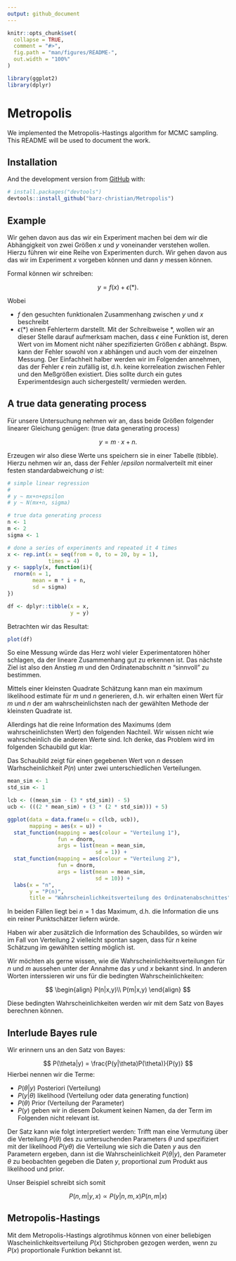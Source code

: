 ```yaml
---
output: github_document
---
```


<!-- README.md is generated from README.Rmd. Please edit that file -->

```r
knitr::opts_chunk$set(
  collapse = TRUE,
  comment = "#>",
  fig.path = "man/figures/README-",
  out.width = "100%"
)

library(ggplot2)
library(dplyr)
```

# Metropolis

<!-- badges: start -->
<!-- badges: end -->

We implemented the Metropolis-Hastings algorithm for MCMC sampling. This README will be used to document the work.

## Installation

And the development version from [GitHub](https://github.com/) with:

``` r
# install.packages("devtools")
devtools::install_github("barz-christian/Metropolis")
```
## Example

Wir gehen davon aus das wir ein Experiment machen bei dem wir die Abhängigkeit von zwei Größen $x$ und $y$ voneinander verstehen wollen. Hierzu führen wir eine Reihe von Experimenten durch. Wir gehen davon aus das wir im Experiment $x$ vorgeben können und dann $y$ messen können.

Formal können wir schreiben:

$$
y = f(x) + \epsilon(\ast).
$$

Wobei 

- $f$ den gesuchten funktionalen Zusammenhang zwischen $y$
und $x$ beschreibt
- $\epsilon(\ast)$ einen Fehlerterm darstellt. Mit der Schreibweise $\ast$, wollen wir an dieser Stelle darauf aufmerksam machen, dass $\epsilon$ eine Funktion ist, deren Wert von im Moment nicht näher spezifizierten Größen $\epsilon$ abhängt. Bspw. kann der Fehler sowohl von $x$ abhängen und auch vom der einzelnen Messung. Der Einfachheit halber werden wir im Folgenden annehmen, das der Fehler $\epsilon$ rein zufällig ist, d.h. keine korreleation zwischen Fehler und den Meßgrößen existiert. Dies sollte durch ein gutes Experimentdesign auch sichergestellt/ vermieden werden.


## A true data generating process

Für unsere Untersuchung nehmen wir an, dass beide Größen folgender linearer Gleichung genügen: (true data generating process)

$$
y = m \cdot x + n.
$$

Erzeugen wir also diese Werte uns speichern sie in einer Tabelle (tibble). Hierzu nehmen wir an, dass der Fehler $/epsilon$ normalverteilt mit einer festen standardabweichung $\sigma$ ist:

```r
# simple linear regression
#
# y ~ mx+n+epsilon
# y ~ N(mx+n, sigma)

# true data generating process
n <- 1
m <- 2
sigma <- 1

# done a series of experiments and repeated it 4 times
x <- rep.int(x = seq(from = 0, to = 20, by = 1),
             times = 4)
y <- sapply(x, function(i){
  rnorm(n = 1,
        mean = m * i + n,
        sd = sigma)
})

df <- dplyr::tibble(x = x,
                    y = y)
```

Betrachten wir das Resultat:

```r
plot(df)
```

So eine Messung würde das Herz wohl vieler Experimentatoren höher schlagen, da der lineare Zusammenhang gut zu erkennen ist. Das nächste Ziel ist also den Anstieg $m$ und den Ordinatenabschnitt $n$ "sinnvoll" zu bestimmen.

Mittels einer kleinsten Quadrate Schätzung kann man ein maximum likelihood estimate für $m$ und $n$ generieren, d.h. wir erhalten einen Wert für $m$ und $n$ der am wahrscheinlichsten nach der gewählten Methode der kleinsten Quadrate ist. 

Allerdings hat die reine Information des Maximums (dem wahrscheinlichsten Wert) den folgenden Nachteil. Wir  wissen nicht wie wahrscheinlich die anderen Werte sind. Ich denke, das Problem wird im folgenden Schaubild gut klar: 

Das Schaubild zeigt für einen gegebenen Wert von $n$ dessen Warhscheinlichkeit $P(n)$ unter zwei unterschiedlichen Verteilungen.

```r
mean_sim <- 1
std_sim <- 1

lcb <- ((mean_sim - (3 * std_sim)) - 5)
ucb <- (((2 * mean_sim) + (3 * (2 * std_sim))) + 5)

ggplot(data = data.frame(u = c(lcb, ucb)),
       mapping = aes(x = u)) +
  stat_function(mapping = aes(colour = "Verteilung 1"),
                fun = dnorm,
                args = list(mean = mean_sim,
                            sd = 1)) +
  stat_function(mapping = aes(colour = "Verteilung 2"),
                fun = dnorm,
                args = list(mean = mean_sim,
                            sd = 10)) +
  labs(x = "n",
       y = "P(n)",
       title = "Wahrscheinlichkeitsverteilung des Ordinatenabschnittes")
```

In beiden Fällen liegt bei $n=1$ das Maximum, d.h. die Information die uns ein reiner Punktschätzer liefern würde.

Haben wir aber zusätzlich die Information des Schaubildes, so würden wir im Fall von Verteilung 2 vielleicht spontan sagen, dass für $n$ keine Schätzung im gewählten setting möglich ist.

Wir möchten als gerne wissen, wie die Wahrscheinlichkeitsverteilungen für $n$ und $m$ aussehen unter der Annahme das $y$ und $x$ bekannt sind. In anderen Worten interssieren wir uns für die bedingten Wahrscheinlichkeiten:

$$
\begin{align}
P(n|x,y)\\
P(m|x,y)
\end{align}
$$

Diese bedingten Wahrscheinlichkeiten werden wir mit dem Satz von Bayes berechnen können.

## Interlude Bayes rule

Wir erinnern uns an den Satz von Bayes:

$$
P(\theta|y) = \frac{P(y|\theta)P(\theta)}{P(y)}
$$
Hierbei nennen wir die Terme:

- $P(\theta|y)$ Posteriori (Verteilung)
- $P(y|\theta)$ likelihood (Verteilung oder data generating function)
- $P(\theta)$ Prior (Verteilung der Parameter)
- $P(y)$ geben wir in diesem Dokument keinen Namen, da der Term im Folgenden nicht relevant ist.

Der Satz kann wie folgt interpretiert werden: 
Trifft man eine Vermutung über die Verteilung $P(\theta)$ des zu untersuchenden Parameters $\theta$ und spezifiziert mit der likelihood $P(y\theta)$ die Verteilung wie sich die Daten $y$ aus den Parametern ergeben, dann ist die Wahrscheinlichkeit $P(\theta|y)$, den Parameter $\theta$ zu beobachten gegeben die Daten $y$, proportional zum Produkt aus likelihood und prior.

Unser Beispiel schreibt sich somit

$$
P(n,m|y,x) \propto P(y|n,m,x)P(n,m|x)
$$




## Metropolis-Hastings

Mit dem Metropolis-Hastings algrotihmus können von einer beliebigen Wascheinlichkeitsverteilung $P(x)$ Stichproben gezogen werden, wenn zu $P(x)$ proportionale Funktion bekannt ist.
